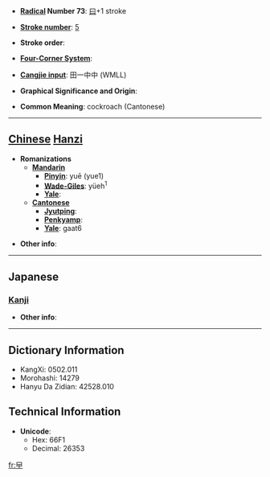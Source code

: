 * '''[[Wiktionary:Chinese radical index| Radical]] Number 73''': [[Wiktionary:Chinese radical index 曰|曰]]+1 stroke

* '''[[Wiktionary:Chinese total strokes index|Stroke number]]''': [[Wiktionary:Chinese total strokes index 5|5]]

* '''Stroke order''': 

* '''[[Wiktionary:Chinese four corner index|Four-Corner System]]''': 

* '''[[Wiktionary:Chinese Cangjie index|Cangjie input]]''': 田一中中 (WMLL)

* '''Graphical Significance and Origin''': 

* '''Common Meaning''': cockroach (Cantonese)

----

== [[Chinese]] [[Hanzi]] ==

* '''Romanizations'''
** '''[[Mandarin]]'''
*** '''[[Pinyin]]''': yuē (yue1)
*** '''[[Wade-Giles]]''': yüeh<sup>1</sup>
*** '''[[Yale]]''': 
** '''[[Cantonese]]'''
*** '''[[Jyutping]]''':
*** '''[[Penkyamp]]''': 
*** '''[[Yale]]''': gaat6

* '''Other info''': 

----

==Japanese==
===[[Kanji]]===
{{kanji|on readings=[[おう]] (ō)
|kun readings=
}}

* '''Other info''':  

----

== Dictionary Information ==

* KangXi: 0502.011
* Morohashi: 14279
* Hanyu Da Zidian: 42528.010

== Technical Information ==

* '''Unicode''':
** Hex: 66F1
** Decimal: 26353

[[fr:曱]]